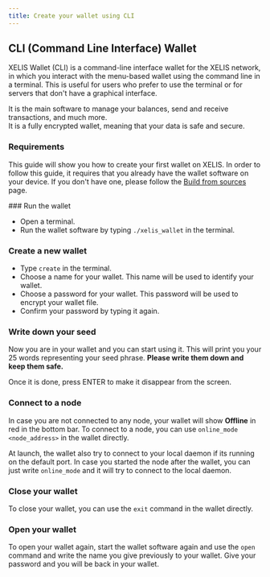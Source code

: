 ```yaml
---
title: Create your wallet using CLI
---
```



## CLI (Command Line Interface) Wallet

XELIS Wallet (CLI) is a command-line interface wallet for the XELIS network, in which you interact with the menu-based wallet using the command line in a terminal.
This is useful for users who prefer to use the terminal or for servers that don't have a graphical interface.

It is the main software to manage your balances, send and receive transactions, and much more.<br/>
It is a fully encrypted wallet, meaning that your data is safe and secure.

### Requirements

This guide will show you how to create your first wallet on XELIS. In order to follow this guide, it requires that you already have the wallet software on your device.
If you don't have one, please follow the [Build from sources](/getting-started/build) page.

<Steps>
### Run the wallet

- Open a terminal.
- Run the wallet software by typing `./xelis_wallet` in the terminal.

### Create a new wallet

- Type `create` in the terminal.
- Choose a name for your wallet. This name will be used to identify your wallet.
- Choose a password for your wallet. This password will be used to encrypt your wallet file.
- Confirm your password by typing it again.

### Write down your seed
Now you are in your wallet and you can start using it. This will print you your 25 words representing your seed phrase. **Please write them down and keep them safe.**

Once it is done, press ENTER to make it disappear from the screen.

### Connect to a node

In case you are not connected to any node, your wallet will show **Offline** in red in the bottom bar.
To connect to a node, you can use `online_mode <node_address>` in the wallet directly.

At launch, the wallet also try to connect to your local daemon if its running on the default port.
In case you started the node after the wallet, you can just write `online_mode` and it will try to connect to the local daemon.

### Close your wallet

To close your wallet, you can use the `exit` command in the wallet directly.

### Open your wallet

To open your wallet again, start the wallet software again and use the `open` command and write the name you give previously to your wallet.
Give your password and you will be back in your wallet.

</Steps>